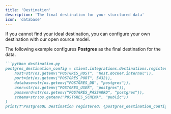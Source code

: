 ```yaml
---
title: 'Destination'
description: 'The final destination for your sturctured data'
icon: 'database'
---
```


If you cannot find your ideal destination, you can configure your own destination with our open source model.

The following example configures **Postgres** as the final destination for the data.
````md
```python destination.py
postgres_destination_config = client.integrations.destinations.register_postgres(
    host=str(os.getenv("POSTGRES_HOST", "host.docker.internal")),
    port=int(os.getenv("POSTGRES_PORT", 5432)),
    database=str(os.getenv("POSTGRES_DB", "postgres")),
    user=str(os.getenv("POSTGRES_USER", "postgres")),
    password=str(os.getenv("POSTGRES_PASSWORD", "postgres")),
    schema=str(os.getenv("POSTGRES_SCHEMA", "public"))
)
print(f"PostgreSQL Destination registered: {postgres_destination_config}")
````